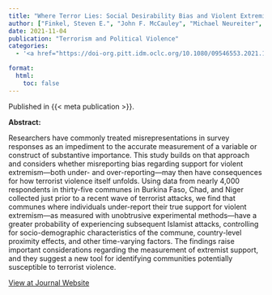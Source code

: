 ```yaml
---
title: "Where Terror Lies: Social Desirability Bias and Violent Extremism in the Sahel"
author: ["Finkel, Steven E.", "John F. McCauley", "Michael Neureiter", "Christopher A. Belasco"]
date: 2021-11-04
publication: "Terrorism and Political Violence"
categories:
  - '<a href="https://doi-org.pitt.idm.oclc.org/10.1080/09546553.2021.1987893" target="_blank">Journal</a>'

format:
  html:
    toc: false
---
```


Published in {{< meta publication >}}.

**Abstract:**

::: justify-text
Researchers have commonly treated misrepresentations in survey responses as an impediment to the accurate measurement of a variable or construct of substantive importance. This study builds on that approach and considers whether misreporting bias regarding support for violent extremism—both under- and over-reporting—may then have consequences for how terrorist violence itself unfolds. Using data from nearly 4,000 respondents in thirty-five communes in Burkina Faso, Chad, and Niger collected just prior to a recent wave of terrorist attacks, we find that communes where individuals under-report their true support for violent extremism—as measured with unobtrusive experimental methods—have a greater probability of experiencing subsequent Islamist attacks, controlling for socio-demographic characteristics of the commune, country-level proximity effects, and other time-varying factors. The findings raise important considerations regarding the measurement of extremist support, and they suggest a new tool for identifying communities potentially susceptible to terrorist violence.
:::

[View at Journal Website](https://doi-org.pitt.idm.oclc.org/10.1080/09546553.2021.1987893){.btn .btn-outline-success target="_blank"}
